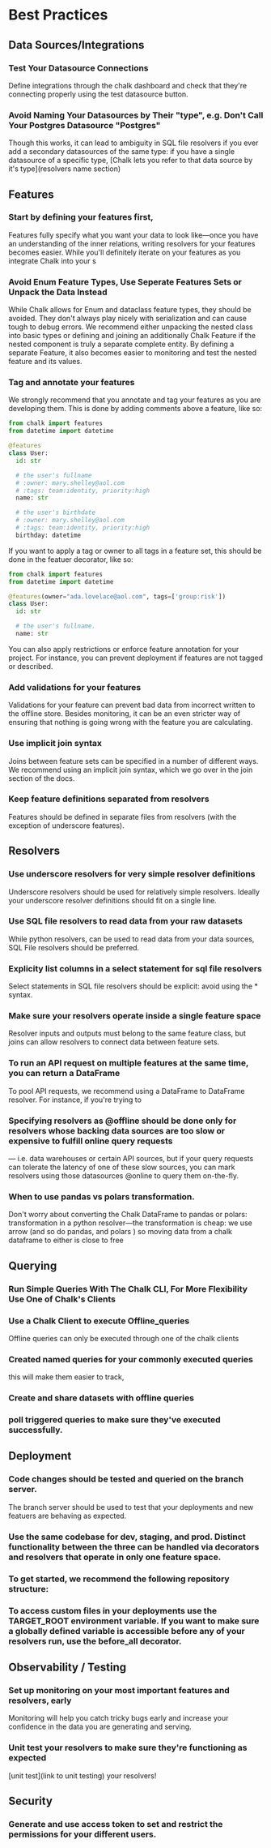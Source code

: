 # Best Practices

## Data Sources/Integrations

### Test Your Datasource Connections

Define integrations through the chalk dashboard and check that they're connecting properly using the test datasource button.

### Avoid Naming Your Datasources by Their "type", e.g. Don't Call Your Postgres Datasource "Postgres"

Though this works, it can lead to ambiguity in SQL file resolvers if you ever add a secondary datasources of the same type: if you have a single datasource of a specific type, [Chalk lets you refer to that data source by it's type](resolvers name section)

## Features

### Start by defining your features first,

Features fully specify what you want your data to look like—once you have an understanding of the inner relations, writing resolvers for your features becomes easier. While you'll definitely iterate on your features as you integrate Chalk into your s

### Avoid Enum Feature Types, Use Seperate Features Sets or Unpack the Data Instead

While Chalk allows for Enum and dataclass feature types, they should be avoided. They don't always play nicely with serialization and can cause tough to debug errors. We recommend either unpacking the nested class into basic types or defining and joining an additionally Chalk Feature if the nested component is truly a separate complete entity. By defining a separate Feature, it also becomes easier to monitoring and test the nested feature and its values.

### Tag and annotate your features

We strongly recommend that you annotate and tag your features as you are developing them. This is done by adding comments above a feature, like so:

```python
from chalk import features
from datetime import datetime

@features
class User:
  id: str

  # the user's fullname
  # :owner: mary.shelley@aol.com
  # :tags: team:identity, priority:high
  name: str

  # the user's birthdate
  # :owner: mary.shelley@aol.com
  # :tags: team:identity, priority:high
  birthday: datetime
```

If you want to apply a tag or owner to all tags in a feature set, this should be done in the featuer decorator, like so:

```python
from chalk import features
from datetime import datetime

@features(owner="ada.lovelace@aol.com", tags=['group:risk'])
class User:
  id: str

  # the user's fullname.
  name: str
```

You can also apply restrictions or enforce feature annotation for your project. For instance, you can prevent deployment if features are not tagged or described.

### Add validations for your features

Validations for your feature can prevent bad data from incorrect written to the offline store. Besides monitoring, it can be an even stricter way of ensuring that nothing is going wrong with the feature you are calculating.

### Use implicit join syntax

Joins between feature sets can be specified in a number of different ways. We recommend using an implicit join syntax, which we go over in the join section of the docs.

### Keep feature definitions separated from resolvers

Features should be defined in separate files from resolvers (with the exception of underscore features).

## Resolvers

### Use underscore resolvers for very simple resolver definitions

Underscore resolvers should be used for relatively simple resolvers. Ideally your underscore resolver definitions should fit on a single line.

### Use SQL file resolvers to read data from your raw datasets

While python resolvers, can be used to read data from your data sources, SQL File resolvers should be preferred.

### Explicity list columns in a select statement for sql file resolvers

Select statements in SQL file resolvers should be explicit: avoid using the \* syntax.

### Make sure your resolvers operate inside a single feature space

Resolver inputs and outputs must belong to the same feature class, but joins can allow resolvers to connect data between feature sets.

### To run an API request on multiple features at the same time, you can return a DataFrame

To pool API requests, we recommend using a DataFrame to DataFrame resolver. For instance, if you're trying to

### Specifying resolvers as @offline should be done only for resolvers whose backing data sources are too slow or expensive to fulfill online query requests

— i.e. data warehouses or certain API sources, but if your query requests can tolerate the latency of one of these slow sources, you can mark resolvers using those datasources @online to query them on-the-fly.

### When to use pandas vs polars transformation.

Don't worry about converting the Chalk DataFrame to pandas or polars: transformation in a python resolver—the transformation is cheap: we use arrow (and so do pandas, and polars ) so moving data from a chalk dataframe to either is close to free

## Querying

### Run Simple Queries With The Chalk CLI, For More Flexibility Use One of Chalk's Clients

### Use a Chalk Client to execute Offline_queries

Offline queries can only be executed through one of the chalk clients

### Created named queries for your commonly executed queries

this will make them easier to track,

### Create and share datasets with offline queries

### poll triggered queries to make sure they've executed successfully.

## Deployment

### Code changes should be tested and queried on the branch server.

The branch server should be used to test that your deployments and new featuers are behaving as expected.

### Use the same codebase for dev, staging, and prod. Distinct functionality between the three can be handled via decorators and resolvers that operate in only one feature space.

### To get started, we recommend the following repository structure:

### To access custom files in your deployments use the TARGET_ROOT environment variable. If you want to make sure a globally defined variable is accessible before any of your resolvers run, use the before_all decorator.

## Observability / Testing

### Set up monitoring on your most important features and resolvers, early

Monitoring will help you catch tricky bugs early and increase your confidence in the data you are generating and serving.

### Unit test your resolvers to make sure they're functioning as expected

[unit test](link to unit testing) your resolvers!

## Security

### Generate and use access token to set and restrict the permissions for your different users.
